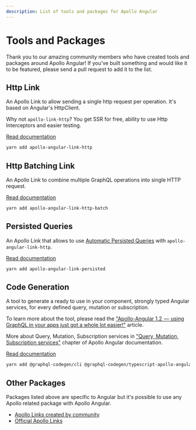 ```yaml
---
description: List of tools and packages for Apollo Angular
---
```


# Tools and Packages

Thank you to our amazing community members who have created tools and packages around Apollo Angular! If you’ve built something and would like it to be featured, please send a pull request to add it to the list.

## Http Link

An Apollo Link to allow sending a single http request per operation. It's based on Angular's HttpClient.

Why not `apollo-link-http`? You get SSR for free, ability to use Http Interceptors and easier testing.

[Read documentation](https://www.npmjs.com/package/apollo-angular-link-http)

```bash
yarn add apollo-angular-link-http
```

## Http Batching Link

An Apollo Link to combine multiple GraphQL operations into single HTTP request.

[Read documentation](https://www.npmjs.com/package/apollo-angular-link-http-batch)

```bash
yarn add apollo-angular-link-http-batch
```

## Persisted Queries

An Apollo Link that allows to use [Automatic Persisted Queries](https://blog.apollographql.com/improve-graphql-performance-with-automatic-persisted-queries-c31d27b8e6ea) with `apollo-angular-link-http`.

[Read documentation](https://www.npmjs.com/package/apollo-angular-link-persisted)

```bash
yarn add apollo-angular-link-persisted
```

## Code Generation

A tool to generate a ready to use in your component, strongly typed Angular services, for every defined query, mutation or subscription.

To learn more about the tool, please read the ["Apollo-Angular 1.2  —  using GraphQL in your apps just got a whole lot easier!"](https://medium.com/the-guild/apollo-angular-code-generation-7903da1f8559) article.

More about Query, Mutation, Subscription services in ["Query, Mutation, Subscription services"](../basics/services) chapter of Apollo Angular documentation.

[Read documentation](https://graphql-code-generator.com/docs/plugins/typescript-apollo-angular)

```bash
yarn add @graphql-codegen/cli @graphql-codegen/typescript-apollo-angular
```

## Other Packages

Packages listed above are specific to Angular but it's possible to use any Apollo related package with Apollo Angular.

- [Apollo Links created by community](https://www.apollographql.com/docs/link/links/community.html)
- [Official Apollo Links](https://www.apollographql.com/docs/link/#linkslist)
